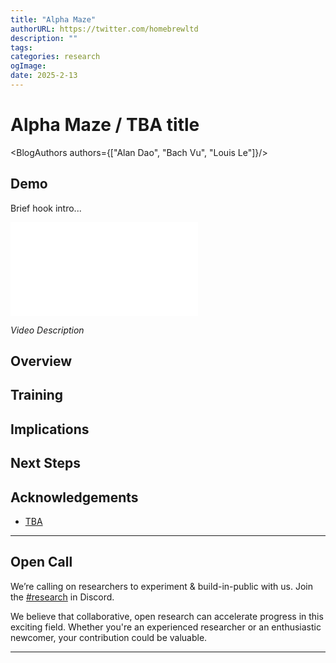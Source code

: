 ```yaml
---
title: "Alpha Maze"
authorURL: https://twitter.com/homebrewltd
description: ""
tags: 
categories: research
ogImage: 
date: 2025-2-13
---
```



<BlogBackButton />

# Alpha Maze / TBA title

<BlogAuthors authors={["Alan Dao", "Bach Vu", "Louis Le"]}/>


## Demo

Brief hook intro...
<br/>

<iframe
    className="w-full aspect-video"
    src={`https://www.youtube.com/embed/6FOntVBddAg`}
    title="YouTube Video"
    frameBorder="0"
    allow="accelerometer; autoplay; clipboard-write; encrypted-media; gyroscope; picture-in-picture"
></iframe>

*Video Description*

## Overview

## Training

## Implications

## Next Steps

## Acknowledgements

- [TBA](https://www.google.com)

---

## Open Call

We’re calling on researchers to experiment & build-in-public with us. Join the [#research](https://discord.gg/9NfUSyzp3y) in Discord.

We believe that collaborative, open research can accelerate progress in this exciting field. Whether you're an experienced researcher or an enthusiastic newcomer, your contribution could be valuable.

---

<ResearchCTABlog/>
